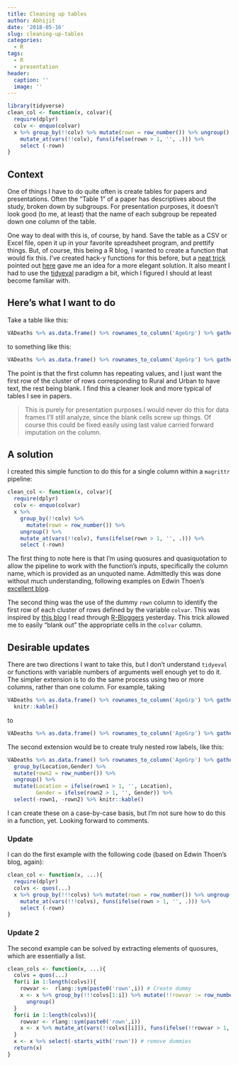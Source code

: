 ```yaml
---
title: Cleaning up tables
author: Abhijit
date: '2018-05-16'
slug: cleaning-up-tables
categories:
  - R
tags:
  - R
  - presentation
header:
  caption: ''
  image: ''
---
```


```r
library(tidyverse)
clean_col <- function(x, colvar){
  require(dplyr)
  colv <- enquo(colvar)
  x %>% group_by(!!colv) %>% mutate(rown = row_number()) %>% ungroup() %>% 
    mutate_at(vars(!!colv), funs(ifelse(rown > 1, '', .))) %>% 
    select (-rown)
}
```

## Context

One of things I have to do quite often is create tables for papers and presentations. Often the
"Table 1" of a paper has descriptives about the study, broken down by subgroups. For presentation
purposes, it doesn't look good (to me, at least) that the name of each subgroup be repeated down 
one column of the table.  

One way to deal with this is, of course, by hand. Save the table as a CSV or Excel file, open it
up in your favorite spreadsheet program, and prettify things. But, of course, this being a R blog, 
I wanted to create a function that would fix this. I've created hack-y functions for this before, but 
a [neat trick](https://github.com/tidyverse/tidyr/issues/296)  pointed out [here](https://www.daeconomist.com/post/2018-05-15-spread/) gave me an idea for a more elegant solution.
It also meant I had to use the [tidyeval](https://dplyr.tidyverse.org/articles/programming.html) paradigm 
a bit, which I figured I should at least become familiar with.

## Here's what I want to do

Take a table like this:
```r
VADeaths %>% as.data.frame() %>% rownames_to_column('AgeGrp') %>% gather(variable, value, -AgeGrp) %>% separate(variable, c('Location','Gender'), sep=' ') %>% nest(AgeGrp, value) %>% mutate(values = map_dbl(data, ~mean(.$value))) %>% select(-data) %>% knitr::kable()
```

to something like this:

```r
VADeaths %>% as.data.frame() %>% rownames_to_column('AgeGrp') %>% gather(variable, value, -AgeGrp) %>% separate(variable, c('Location','Gender'), sep=' ') %>% nest(AgeGrp, value) %>% mutate(values = map_dbl(data, ~mean(.$value))) %>% select(-data) %>% clean_col(Location) %>% knitr::kable()
```

The point is that the first column has repeating values, and I just want the first row of the 
cluster of rows corresponding to Rural and Urban to have text, the rest being blank. I find this
a cleaner look and more typical of tables I see in papers. 

> This is purely for presentation purposes.I would never do this for data frames I'll still analyze, since the blank cells screw up things. Of 
course this could be fixed easily using last value carried forward imputation on the column. 

## A solution

I created this simple function to do this for a single column within a `magrittr` pipeline:

```r
clean_col <- function(x, colvar){
  require(dplyr)
  colv <- enquo(colvar)
  x %>% 
    group_by(!!colv) %>% 
      mutate(rown = row_number()) %>% 
    ungroup() %>% 
    mutate_at(vars(!!colv), funs(ifelse(rown > 1, '', .))) %>% 
    select (-rown)
```

The first thing to note here is that I'm using quosures and quasiquotation to allow the 
pipeline to work with the function's inputs, specifically the column name, which is provided as 
an unquoted name. Admittedly this was done without much understanding, following examples on Edwin Thoen's
[excellent blog](https://edwinth.github.io/blog/dplyr-recipes/). 

The second thing was the use of the dummy `rown` column to identify the first row of each cluster of rows
defined by the variable `colvar`. This was inspired by [this blog](https://www.daeconomist.com/post/2018-05-15-spread/) 
I read through [R-Bloggers](http://www.r-bloggers.com) yesterday. This trick allowed me to easily
"blank out" the appropriate cells in the `colvar` column.

## Desirable updates

There are two directions I want to take this, but I don't understand `tidyeval` or functions with variable numbers of arguments well enough yet to
do it. The simpler extension is to do the same process using two or more columns, rather than one column. For
example, taking

```r
VADeaths %>% as.data.frame() %>% rownames_to_column('AgeGrp') %>% gather(variable, DeathRate, -AgeGrp) %>% separate(variable, c('Location','Gender'), sep=' ') %>% select(Location, Gender, AgeGrp, DeathRate) %>% 
  knitr::kable()
```

to

```r
VADeaths %>% as.data.frame() %>% rownames_to_column('AgeGrp') %>% gather(variable, DeathRate, -AgeGrp) %>% separate(variable, c('Location','Gender'), sep=' ') %>% select(Location, Gender, AgeGrp, DeathRate) %>% group_by(Location, Gender) %>% mutate(rown = row_number()) %>% ungroup() %>% mutate_at(vars(Location,Gender), funs(ifelse(rown > 1, '', .))) %>% select(-rown) %>% knitr::kable()
```

The second extension would be to create truly nested row labels, like this:

```r
VADeaths %>% as.data.frame() %>% rownames_to_column('AgeGrp') %>% gather(variable, DeathRate, -AgeGrp) %>% separate(variable, c('Location','Gender'), sep=' ') %>% select(Location, Gender, AgeGrp, DeathRate) %>% group_by(Location) %>% mutate(rown1 = row_number()) %>% ungroup() %>% 
  group_by(Location,Gender) %>% 
  mutate(rown2 = row_number()) %>% 
  ungroup() %>% 
  mutate(Location = ifelse(rown1 > 1, '', Location),
         Gender = ifelse(rown2 > 1, '', Gender)) %>% 
  select(-rown1, -rown2) %>% knitr::kable()
```

I can create these on a case-by-case basis, but I'm not sure how to do this in a function, yet. Looking forward 
to comments. 

### Update

I can do the first example with the following code (based on Edwin Thoen's blog, again):

```r
clean_col <- function(x, ...){
  require(dplyr)
  colvs <- quos(...)
  x %>% group_by(!!!colvs) %>% mutate(rown = row_number()) %>% ungroup() %>% 
    mutate_at(vars(!!!colvs), funs(ifelse(rown > 1, '', .))) %>% 
    select (-rown)
}

```

### Update 2

The second example can be solved by extracting elements of quosures, which are essentially a list. 

```r
clean_cols <- function(x, ...){
  colvs = quos(...)
  for(i in 1:length(colvs)){
    rowvar <-  rlang::sym(paste0('rown',i)) # Create dummy
    x <- x %>% group_by(!!!colvs[1:i]) %>% mutate(!!rowvar := row_number()) %>% 
      ungroup()
  }
  for(i in 1:length(colvs)){
    rowvar <- rlang::sym(paste0('rown',i))
    x <- x %>% mutate_at(vars(!!colvs[[i]]), funs(ifelse(!!rowvar > 1, '', .)))
  }
  x <- x %>% select(-starts_with('rown')) # remove dummies
  return(x)
}
```


